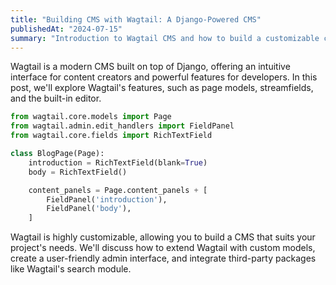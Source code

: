 ```yaml
---
title: "Building CMS with Wagtail: A Django-Powered CMS"
publishedAt: "2024-07-15"
summary: "Introduction to Wagtail CMS and how to build a customizable content management system using Django."
---
```


Wagtail is a modern CMS built on top of Django, offering an intuitive interface for content creators and powerful features for developers. In this post, we'll explore Wagtail's features, such as page models, streamfields, and the built-in editor.

```python
from wagtail.core.models import Page
from wagtail.admin.edit_handlers import FieldPanel
from wagtail.core.fields import RichTextField

class BlogPage(Page):
    introduction = RichTextField(blank=True)
    body = RichTextField()

    content_panels = Page.content_panels + [
        FieldPanel('introduction'),
        FieldPanel('body'),
    ]
```

Wagtail is highly customizable, allowing you to build a CMS that suits your project's needs. We'll discuss how to extend Wagtail with custom models, create a user-friendly admin interface, and integrate third-party packages like Wagtail's search module.
